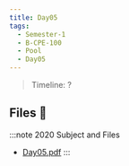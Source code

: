 ```yaml
---
title: Day05
tags:
  - Semester-1
  - B-CPE-100
  - Pool
  - Day05
---
```

> Timeline: ?


## Files 📂

:::note 2020 Subject and Files
- [Day05.pdf](https://github.com/Studio-17/Epitech-Subjects/raw/main/Semester-1/B-CPE-100/Pool/Day05/Day05.pdf)
:::

